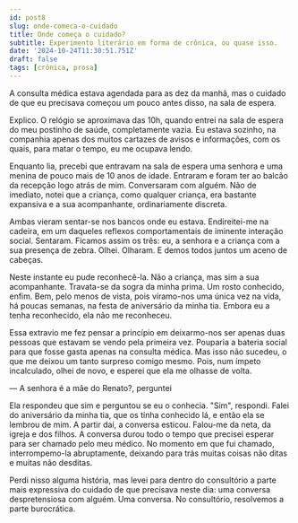 ```yaml
---
id: post8
slug: onde-comeca-o-cuidado
title: Onde começa o cuidado?
subtitle: Experimento literário em forma de crônica, ou quase isso.
date: '2024-10-24T11:30:51.751Z'
draft: false
tags: [crônica, prosa]
---
```


A consulta médica estava agendada para as dez da manhã, mas o cuidado de que eu precisava
começou um pouco antes disso, na sala de espera. 

Explico. O relógio se aproximava das 10h, 
quando entrei na sala de espera do meu postinho de saúde, completamente vazia.
Eu estava sozinho, na companhia apenas dos muitos cartazes de avisos e informações,
com os quais, para matar o tempo, eu me ocupava lendo. 

Enquanto lia, precebi que entravam na sala de espera uma senhora
e uma menina de pouco mais de 10 anos
de idade. Entraram e foram ter ao balcão da recepção logo
atrás de mim. Conversaram com alguém. Não de imediato, notei que a criança, 
como qualquer criança, era bastante expansiva e a sua acompanhante, 
ordinariamente discreta.

Ambas vieram sentar-se nos bancos onde eu estava. Endireitei-me na cadeira, 
em um daqueles reflexos comportamentais de iminente interação social. Sentaram.
Ficamos assim os três: eu, a senhora e a criança com a sua presença de zebra. 
Olhei. Olharam. E demos todos juntos um aceno de cabeças. 

Neste instante eu pude reconhecê-la. 
Não a criança, mas sim a sua acompanhante. Travata-se da sogra da minha prima.
Um rosto conhecido, enfim. Bem, pelo menos de vista, pois víramo-nos uma única
vez na vida, há poucas semanas, na festa de aniversário da minha tia. Embora eu
a tenha reconhecido, ela não me reconheceu.

Essa extravio me fez pensar a princípio em deixarmo-nos ser apenas duas
pessoas que estavam se vendo pela primeira vez. Pouparia a bateria social
para que fosse gasta apenas na consulta médica. Mas isso não sucedeu, 
o que me deixou um tanto surpreso comigo mesmo. Pois, num ímpeto
incalculado, olhei de novo, 
e esperei que ela me olhasse de volta.

— A senhora é a mãe do Renato?, perguntei
 
Ela respondeu que sim e perguntou se eu o conhecia. "Sim", respondi. Falei
do aniversário da minha tia, que os tinha conhecido lá, e então ela se lembrou de mim. 
A partir daí, a conversa esticou. Falou-me da neta, da igreja e dos filhos.
A conversa durou todo o tempo que precisei esperar para ser chamado pelo meu médico.
No momento em que fui chamado, interrompemo-la abruptamente, 
deixando para trás muitas coisas não ditas e muitas não desditas. 

Perdi nisso alguma história, mas levei para dentro do consultório a parte mais expressiva
do cuidado de que precisava neste dia: uma conversa despretensiosa com alguém. 
Uma conversa. No consultório, resolvemos a parte burocrática.